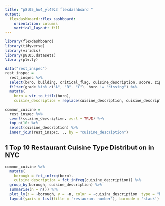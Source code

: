 ```yaml
---
title: "p8105_hw4_yl4923 flexdashboard "
output: 
  flexdashboard::flex_dashboard:
    orientation: columns
    vertical_layout: fill
---
```


```r
library(flexdashboard)
library(tidyverse)
library(viridis)
library(p8105.datasets)
library(plotly)
```

```r
data("rest_inspec")
rest_inspec = 
  rest_inspec %>%
  select(boro, building, critical_flag, cuisine_description, score, zipcode, grade) %>% 
  filter(grade %in% c("A", "B", "C"), boro != "Missing") %>%
  mutate(
    boro = str_to_title(boro),
    cuisine_description = replace(cuisine_description, cuisine_description == "Latin (Cuban, Dominican, Puerto Rican, South & Central American)", "Latin"))

common_cuisine = 
  rest_inspec %>% 
  count(cuisine_description, sort = TRUE) %>% 
  top_n(10) %>% 
  select(cuisine_description) %>% 
  inner_join(rest_inspec, ., by = "cuisine_description")
```

## 1 Top 10 Restaurant Cuisine Type Distribution in NYC
```r
common_cuisine %>%
  mutate(
    borough = fct_infreq(boro),
    cuisine_description = fct_infreq(cuisine_description)) %>% 
  group_by(borough, cuisine_description) %>% 
  summarise(n = n()) %>%
  plot_ly(x = ~borough, y = ~n, color = ~cuisine_description, type = "bar") %>% 
  layout(yaxis = list(title = 'restaurant number'), barmode = 'stack')
```
